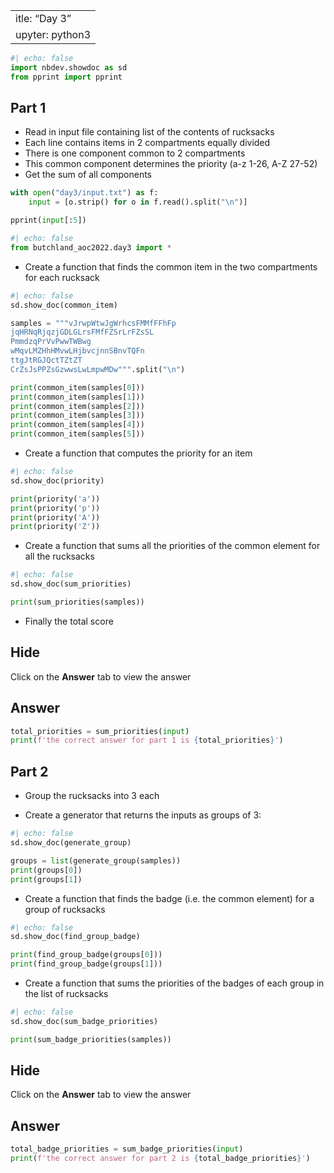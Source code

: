  ---
title: "Day 3"
jupyter: python3
---
```python
#| echo: false
import nbdev.showdoc as sd
from pprint import pprint
```
## Part 1

* Read in input file containing list of the contents of rucksacks
* Each line contains items in 2 compartments equally divided
* There is one component common to 2 compartments
* This common component determines the priority (a-z 1-26, A-Z 27-52)
* Get the sum of all components


```python
with open("day3/input.txt") as f:
    input = [o.strip() for o in f.read().split("\n")]

pprint(input[:5])

```

```python
#| echo: false
from butchland_aoc2022.day3 import *

```
* Create a function that finds the common item in the two compartments for each rucksack

```python
#| echo: false
sd.show_doc(common_item)
```

```python
samples = """vJrwpWtwJgWrhcsFMMfFFhFp
jqHRNqRjqzjGDLGLrsFMfFZSrLrFZsSL
PmmdzqPrVvPwwTWBwg
wMqvLMZHhHMvwLHjbvcjnnSBnvTQFn
ttgJtRGJQctTZtZT
CrZsJsPPZsGzwwsLwLmpwMDw""".split("\n")
```

```python
print(common_item(samples[0]))
print(common_item(samples[1]))
print(common_item(samples[2]))
print(common_item(samples[3]))
print(common_item(samples[4]))
print(common_item(samples[5]))

```

* Create a function that computes the priority for an item

```python
#| echo: false
sd.show_doc(priority)
```


```python

print(priority('a'))
print(priority('p'))
print(priority('A'))
print(priority('Z'))
```
* Create a function that sums all the priorities of the common element for all the rucksacks

```python
#| echo: false
sd.show_doc(sum_priorities)
```

```python
print(sum_priorities(samples))
```

* Finally the total score

::: {.panel-tabset}

## Hide

Click on the **Answer** tab to view the answer

## Answer

```python
total_priorities = sum_priorities(input)
print(f'the correct answer for part 1 is {total_priorities}')
```

:::

## Part 2

* Group the rucksacks into 3 each

* Create a generator that returns the inputs as groups of 3:

```python
#| echo: false
sd.show_doc(generate_group)
```

```python
groups = list(generate_group(samples))
print(groups[0])
print(groups[1])
```

* Create a function that finds the badge (i.e. the common element) for a group of rucksacks 

```python
#| echo: false
sd.show_doc(find_group_badge)
```

```python
print(find_group_badge(groups[0]))
print(find_group_badge(groups[1]))

```
* Create a function that sums the priorities of the badges of each group in the list of rucksacks

```python
#| echo: false
sd.show_doc(sum_badge_priorities)
```

```python
print(sum_badge_priorities(samples))
```

::: {.panel-tabset}

## Hide

Click on the **Answer** tab to view the answer

## Answer

```python
total_badge_priorities = sum_badge_priorities(input)
print(f'the correct answer for part 2 is {total_badge_priorities}')
```

:::
